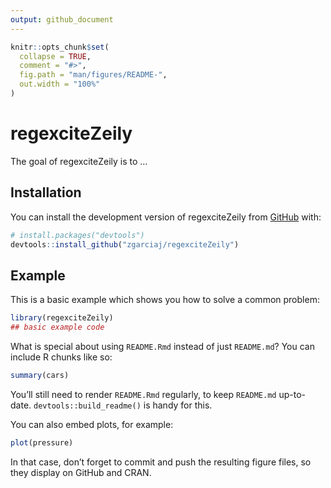 ```yaml
---
output: github_document
---
```


<!-- README.md is generated from README.Rmd. Please edit that file -->

```r
knitr::opts_chunk$set(
  collapse = TRUE,
  comment = "#>",
  fig.path = "man/figures/README-",
  out.width = "100%"
)
```

# regexciteZeily

<!-- badges: start -->
<!-- badges: end -->

The goal of regexciteZeily is to ...

## Installation

You can install the development version of regexciteZeily from [GitHub](https://github.com/) with:

``` r
# install.packages("devtools")
devtools::install_github("zgarciaj/regexciteZeily")
```

## Example

This is a basic example which shows you how to solve a common problem:

```r
library(regexciteZeily)
## basic example code
```

What is special about using `README.Rmd` instead of just `README.md`? You can include R chunks like so:

```r
summary(cars)
```

You'll still need to render `README.Rmd` regularly, to keep `README.md` up-to-date. `devtools::build_readme()` is handy for this.

You can also embed plots, for example:

```r
plot(pressure)
```

In that case, don't forget to commit and push the resulting figure files, so they display on GitHub and CRAN.
